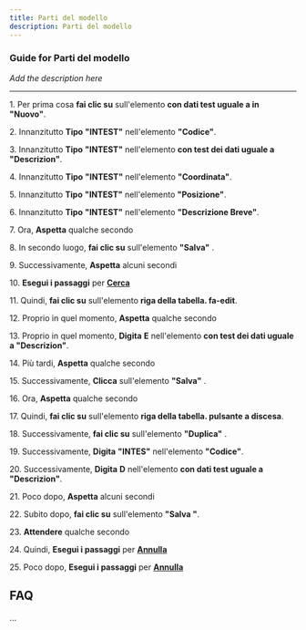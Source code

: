 ```yaml
---
title: Parti del modello
description: Parti del modello
---
```


### Guide for Parti del modello

*Add the description here*

___

1\. Per prima cosa **fai clic su** sull'elemento **con dati test uguale a in "Nuovo"**.  
  
2\. Innanzitutto **Tipo** **"INTEST"** nell'elemento **"Codice"**.  
  
3\. Innanzitutto **Tipo** **"INTEST"** nell'elemento **con test dei dati uguale a "Descrizion"**.  
  
4\. Innanzitutto **Tipo** **"INTEST"** nell'elemento **"Coordinata"**.  
  
5\. Innanzitutto **Tipo** **"INTEST"** nell'elemento **"Posizione"**.  
  
6\. Innanzitutto **Tipo** **"INTEST"** nell'elemento **"Descrizione Breve"**.  
  
7\. Ora, **Aspetta** qualche secondo  
  
8\. In secondo luogo, **fai clic su** sull'elemento **"Salva"** .  
  
9\. Successivamente, **Aspetta** alcuni secondi  
  
10\. **Esegui i passaggi** per **[Cerca](/docs/Z_Operazioni%20base/Cerca)**  
  
11\. Quindi, **fai clic su** sull'elemento **riga della tabella. fa-edit**.  
  
12\. Proprio in quel momento, **Aspetta** qualche secondo  
  
13\. Proprio in quel momento, **Digita** **E** nell'elemento **con test dei dati uguale a "Descrizion"**.  
  
14\. Più tardi, **Aspetta** qualche secondo  
  
15\. Successivamente, **Clicca** sull'elemento **"Salva"** .  
  
16\. Ora, **Aspetta** qualche secondo  
  
17\. Quindi, **fai clic su** sull'elemento **riga della tabella. pulsante a discesa**.  
  
18\. Successivamente, **fai clic su** sull'elemento **"Duplica"** .  
  
19\. Successivamente, **Digita** **"INTES"** nell'elemento **"Codice"**.  
  
20\. Successivamente, **Digita** **D** nell'elemento **con dati test uguale a "Descrizion"**.  
  
21\. Poco dopo, **Aspetta** alcuni secondi  
  
22\. Subito dopo, **fai clic su** sull'elemento **"Salva "**.  
  
23\. **Attendere** qualche secondo  
  
24\. Quindi, **Esegui i passaggi** per **[Annulla](/docs/Cancella)**  
  
25\. Poco dopo, **Esegui i passaggi** per **[Annulla](/docs/Cancella)**  

FAQ
---

...